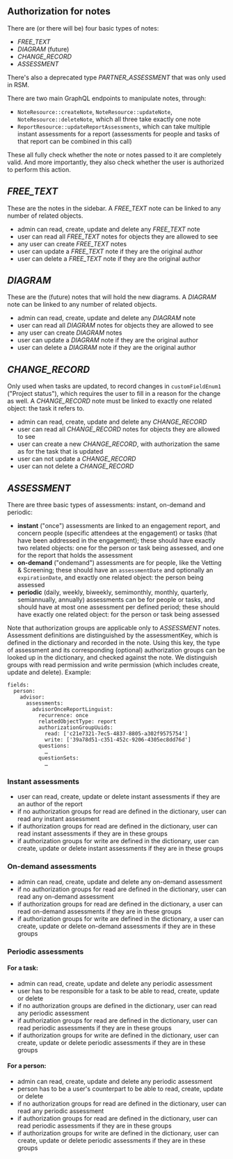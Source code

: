 
<Meta title="0. ANET Stories/Authorization for Notes" />

## Authorization for notes

There are (or there will be) four basic types of notes:

-   _FREE_TEXT_
-   _DIAGRAM_ (future)
-   _CHANGE_RECORD_
-   _ASSESSMENT_

There's also a deprecated type _PARTNER_ASSESSMENT_ that was only used in RSM.

There are two main GraphQL endpoints to manipulate notes, through:

-   `NoteResource::createNote`, `NoteResource::updateNote`, `NoteResource::deleteNote`, which all
    three take exactly one note
-   `ReportResource::updateReportAssessments`, which can take multiple instant assessments for a
    report (assessments for people and tasks of that report can be combined in this call)

These all fully check whether the note or notes passed to it are completely valid. And more
importantly, they also check whether the user is authorized to perform this action.

## _FREE_TEXT_

These are the notes in the sidebar. A _FREE_TEXT_ note can be linked to any number of related
objects.

-   admin can read, create, update and delete any _FREE_TEXT_ note
-   user can read all _FREE_TEXT_ notes for objects they are allowed to see
-   any user can create _FREE_TEXT_ notes
-   user can update a _FREE_TEXT_ note if they are the original author
-   user can delete a _FREE_TEXT_ note if they are the original author

## _DIAGRAM_

These are the (future) notes that will hold the new diagrams. A _DIAGRAM_ note can be linked to any
number of related objects.

-   admin can read, create, update and delete any _DIAGRAM_ note
-   user can read all _DIAGRAM_ notes for objects they are allowed to see
-   any user can create _DIAGRAM_ notes
-   user can update a _DIAGRAM_ note if they are the original author
-   user can delete a _DIAGRAM_ note if they are the original author

## _CHANGE_RECORD_

Only used when tasks are updated, to record changes in `customFieldEnum1` ("Project status"), which
requires the user to fill in a reason for the change as well. A _CHANGE_RECORD_ note must be linked
to exactly one related object: the task it refers to.

-   admin can read, create, update and delete any _CHANGE_RECORD_
-   user can read all _CHANGE_RECORD_ notes for objects they are allowed to see
-   user can create a new _CHANGE_RECORD_, with authorization the same as for the task that is
    updated
-   user can not update a _CHANGE_RECORD_
-   user can not delete a _CHANGE_RECORD_

## _ASSESSMENT_

There are three basic types of assessments: instant, on-demand and periodic:

-   **instant** ("once") assessments are linked to an engagement report, and concern people
    (specific attendees at the engagement) or tasks (that have been addressed in the engagement);
    these should have exactly two related objects: one for the person or task being assessed, and
    one for the report that holds the assessment
-   **on-demand** ("ondemand") assessments are for people, like the Vetting & Screening; these
    should have an `assessmentDate` and optionally an `expirationDate`, and exactly one related
    object: the person being assessed
-   **periodic** (daily, weekly, biweekly, semimonthly, monthly, quarterly, semiannually, annually)
    assessments can be for people or tasks, and should have at most one assessment per defined
    period; these should have exactly one related object: for the person or task being assessed

Note that authorization groups are applicable only to _ASSESSMENT_ notes. Assessment definitions are
distinguished by the assessmentKey, which is defined in the dictionary and recorded in the note.
Using this key, the type of assessment and its corresponding (optional) authorization groups can be
looked up in the dictionary, and checked against the note. We distinguish groups with read
permission and write permission (which includes create, update and delete). Example:

```
fields:
  person:
    advisor:
      assessments:
        advisorOnceReportLinguist:
          recurrence: once
          relatedObjectType: report
          authorizationGroupUuids:
            read: ['c21e7321-7ec5-4837-8805-a302f9575754']
            write: ['39a78d51-c351-452c-9206-4305ec8dd76d']
          questions:
            …
          questionSets:
            …
```

### Instant assessments

-   user can read, create, update or delete instant assessments if they are an author of the report
-   if no authorization groups for read are defined in the dictionary, user can read any instant
    assessment
-   if authorization groups for read are defined in the dictionary, user can read instant
    assessments if they are in these groups
-   if authorization groups for write are defined in the dictionary, user can create, update or
    delete instant assessments if they are in these groups

### On-demand assessments

-   admin can read, create, update and delete any on-demand assessment
-   if no authorization groups for read are defined in the dictionary, user can read any on-demand
    assessment
-   if authorization groups for read are defined in the dictionary, a user can read on-demand
    assessments if they are in these groups
-   if authorization groups for write are defined in the dictionary, a user can create, update or
    delete on-demand assessments if they are in these groups

### Periodic assessments

#### For a task:

-   admin can read, create, update and delete any periodic assessment
-   user has to be responsible for a task to be able to read, create, update or delete
-   if no authorization groups are defined in the dictionary, user can read any periodic assessment
-   if authorization groups for read are defined in the dictionary, user can read periodic
    assessments if they are in these groups
-   if authorization groups for write are defined in the dictionary, user can create, update or
    delete periodic assessments if they are in these groups

#### For a person:

-   admin can read, create, update and delete any periodic assessment
-   person has to be a user's counterpart to be able to read, create, update or delete
-   if no authorization groups for read are defined in the dictionary, user can read any periodic
    assessment
-   if authorization groups for read are defined in the dictionary, user can read periodic
    assessments if they are in these groups
-   if authorization groups for write are defined in the dictionary, user can create, update or
    delete periodic assessments if they are in these groups
